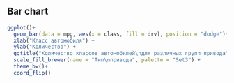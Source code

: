 ## Bar chart
```r
ggplot()+
  geom_bar(data = mpg, aes(x = class, fill = drv), position = "dodge")+
  xlab("Класс автомобиля") +
  ylab("Количество") +
  ggtitle("Количество классов автомобилей\nдля различных групп привода")+
  scale_fill_brewer(name = "Тип\nпривода", palette = "Set3") +
  theme_bw()+
  coord_flip()
```

```r



```

